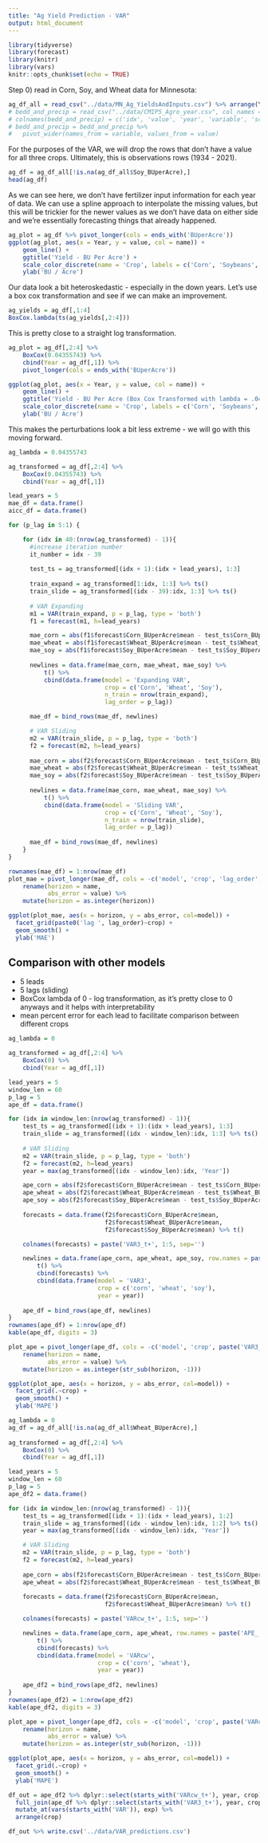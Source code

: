 ```yaml
---
title: "Ag Yield Prediction - VAR"
output: html_document
---
```


```r
library(tidyverse)
library(forecast)
library(knitr)
library(vars)
knitr::opts_chunk$set(echo = TRUE)
```

Step 0) read in Corn, Soy, and Wheat data for Minnesota:

```r
ag_df_all = read_csv("../data/MN_Ag_YieldsAndInputs.csv") %>% arrange(Year)
# bedd_and_precip = read_csv("../data/CMIP5_Agro_year.csv", col_names = FALSE)
# colnames(bedd_and_precip) = c('idx', 'value', 'year', 'variable', 'scenario')
# bedd_and_precip = bedd_and_precip %>%
#   pivot_wider(names_from = variable, values_from = value)

```

For the purposes of the VAR, we will drop the rows that don't have a value for all three crops. Ultimately, this is observations rows (1934 - 2021).

```r
ag_df = ag_df_all[!is.na(ag_df_all$Soy_BUperAcre),]
head(ag_df)
```
As we can see here, we don't have fertilizer input information for each year of data. We can use a spline approach to interpolate the missing values, but this will be trickier for the newer values as we don't have data on either side and we're essentially forecasting things that already happened.

```r
ag_plot = ag_df %>% pivot_longer(cols = ends_with('BUperAcre'))
ggplot(ag_plot, aes(x = Year, y = value, col = name)) + 
    geom_line() +
    ggtitle('Yield - BU Per Acre') +
    scale_color_discrete(name = 'Crop', labels = c('Corn', 'Soybeans', 'Wheat')) + 
    ylab('BU / Acre')
```

Our data look a bit heteroskedastic - especially in the down years. Let's use a box cox transformation and see if we can make an improvement.

```r
ag_yields = ag_df[,1:4]
BoxCox.lambda(ts(ag_yields[,2:4]))
```
This is pretty close to a straight log transformation.

```r
ag_plot = ag_df[,2:4] %>%
    BoxCox(0.04355743) %>%
    cbind(Year = ag_df[,1]) %>%
    pivot_longer(cols = ends_with('BUperAcre'))

ggplot(ag_plot, aes(x = Year, y = value, col = name)) + 
    geom_line() +
    ggtitle('Yield - BU Per Acre (Box Cox Transformed with lambda = .044)') +
    scale_color_discrete(name = 'Crop', labels = c('Corn', 'Soybeans', 'Wheat')) + 
    ylab('BU / Acre')
```

This makes the perturbations look a bit less extreme - we will go with this moving forward. 

```r
ag_lambda = 0.04355743

ag_transformed = ag_df[,2:4] %>%
    BoxCox(0.04355743) %>%
    cbind(Year = ag_df[,1])

lead_years = 5
mae_df = data.frame()
aicc_df = data.frame()

for (p_lag in 5:1) {

    for (idx in 40:(nrow(ag_transformed) - 1)){
      #increase iteration number
      it_number = idx - 39
    
      test_ts = ag_transformed[(idx + 1):(idx + lead_years), 1:3]
      
      train_expand = ag_transformed[1:idx, 1:3] %>% ts()
      train_slide = ag_transformed[(idx - 39):idx, 1:3] %>% ts()
      
      # VAR Expanding
      m1 = VAR(train_expand, p = p_lag, type = 'both')
      f1 = forecast(m1, h=lead_years)

      mae_corn = abs(f1$forecast$Corn_BUperAcre$mean - test_ts$Corn_BUperAcre)
      mae_wheat = abs(f1$forecast$Wheat_BUperAcre$mean - test_ts$Wheat_BUperAcre)
      mae_soy = abs(f1$forecast$Soy_BUperAcre$mean - test_ts$Soy_BUperAcre)
    
      newlines = data.frame(mae_corn, mae_wheat, mae_soy) %>%
          t() %>% 
          cbind(data.frame(model = 'Expanding VAR',
                           crop = c('Corn', 'Wheat', 'Soy'),
                           n_train = nrow(train_expand),
                           lag_order = p_lag))

      mae_df = bind_rows(mae_df, newlines)

      # VAR Sliding
      m2 = VAR(train_slide, p = p_lag, type = 'both')
      f2 = forecast(m2, h=lead_years)
      
      mae_corn = abs(f2$forecast$Corn_BUperAcre$mean - test_ts$Corn_BUperAcre)
      mae_wheat = abs(f2$forecast$Wheat_BUperAcre$mean - test_ts$Wheat_BUperAcre)
      mae_soy = abs(f2$forecast$Soy_BUperAcre$mean - test_ts$Soy_BUperAcre)
    
      newlines = data.frame(mae_corn, mae_wheat, mae_soy) %>%
          t() %>% 
          cbind(data.frame(model = 'Sliding VAR',
                           crop = c('Corn', 'Wheat', 'Soy'),
                           n_train = nrow(train_slide),
                           lag_order = p_lag))
      
      mae_df = bind_rows(mae_df, newlines)
    }    
}

```

```r
rownames(mae_df) = 1:nrow(mae_df)
plot_mae = pivot_longer(mae_df, cols = -c('model', 'crop', 'lag_order', 'n_train')) %>%
    rename(horizon = name,
           abs_error = value) %>% 
    mutate(horizon = as.integer(horizon))
```

```r
ggplot(plot_mae, aes(x = horizon, y = abs_error, col=model)) +
  facet_grid(paste0('lag ', lag_order)~crop) + 
  geom_smooth() + 
  ylab('MAE')
```

## Comparison with other models

- 5 leads 
- 5 lags (sliding)
- BoxCox lambda of 0 - log transformation, as it's pretty close to 0 anyways and it helps with interpretability
- mean percent error for each lead to facilitate comparison between different crops


```r
ag_lambda = 0

ag_transformed = ag_df[,2:4] %>%
    BoxCox(0) %>%
    cbind(Year = ag_df[,1])

lead_years = 5
window_len = 60
p_lag = 5
ape_df = data.frame()

for (idx in window_len:(nrow(ag_transformed) - 1)){
    test_ts = ag_transformed[(idx + 1):(idx + lead_years), 1:3]
    train_slide = ag_transformed[(idx - window_len):idx, 1:3] %>% ts()
  
    # VAR Sliding
    m2 = VAR(train_slide, p = p_lag, type = 'both')
    f2 = forecast(m2, h=lead_years)
    year = max(ag_transformed[(idx - window_len):idx, 'Year'])

    ape_corn = abs(f2$forecast$Corn_BUperAcre$mean - test_ts$Corn_BUperAcre) / test_ts$Corn_BUperAcre
    ape_wheat = abs(f2$forecast$Wheat_BUperAcre$mean - test_ts$Wheat_BUperAcre) / test_ts$Wheat_BUperAcre
    ape_soy = abs(f2$forecast$Soy_BUperAcre$mean - test_ts$Soy_BUperAcre) / test_ts$Soy_BUperAcre
  
    forecasts = data.frame(f2$forecast$Corn_BUperAcre$mean,
                           f2$forecast$Wheat_BUperAcre$mean,
                           f2$forecast$Soy_BUperAcre$mean) %>% t()

    colnames(forecasts) = paste('VAR3_t+', 1:5, sep='')

    newlines = data.frame(ape_corn, ape_wheat, ape_soy, row.names = paste('APE_', 1:5, sep='')) %>%
        t() %>% 
        cbind(forecasts) %>% 
        cbind(data.frame(model = 'VAR3',
                         crop = c('corn', 'wheat', 'soy'),
                         year = year))
    
    ape_df = bind_rows(ape_df, newlines)
}
rownames(ape_df) = 1:nrow(ape_df)
kable(ape_df, digits = 3)
```

```r
plot_ape = pivot_longer(ape_df, cols = -c('model', 'crop', paste('VAR3_t+', 1:5, sep=''))) %>%
    rename(horizon = name,
           abs_error = value) %>% 
    mutate(horizon = as.integer(str_sub(horizon, -1)))

ggplot(plot_ape, aes(x = horizon, y = abs_error, col=model)) +
  facet_grid(.~crop) + 
  geom_smooth() + 
  ylab('MAPE')
```

```r
ag_lambda = 0
ag_df = ag_df_all[!is.na(ag_df_all$Wheat_BUperAcre),]
  
ag_transformed = ag_df[,2:4] %>%
    BoxCox(0) %>%
    cbind(Year = ag_df[,1])

lead_years = 5
window_len = 60
p_lag = 5
ape_df2 = data.frame()

for (idx in window_len:(nrow(ag_transformed) - 1)){
    test_ts = ag_transformed[(idx + 1):(idx + lead_years), 1:2]
    train_slide = ag_transformed[(idx - window_len):idx, 1:2] %>% ts()
    year = max(ag_transformed[(idx - window_len):idx, 'Year'])

    # VAR Sliding
    m2 = VAR(train_slide, p = p_lag, type = 'both')
    f2 = forecast(m2, h=lead_years)
    
    ape_corn = abs(f2$forecast$Corn_BUperAcre$mean - test_ts$Corn_BUperAcre) / test_ts$Corn_BUperAcre
    ape_wheat = abs(f2$forecast$Wheat_BUperAcre$mean - test_ts$Wheat_BUperAcre) / test_ts$Wheat_BUperAcre
    
    forecasts = data.frame(f2$forecast$Corn_BUperAcre$mean,
                           f2$forecast$Wheat_BUperAcre$mean) %>% t()

    colnames(forecasts) = paste('VARcw_t+', 1:5, sep='')

    newlines = data.frame(ape_corn, ape_wheat, row.names = paste('APE_', 1:5, sep='')) %>%
        t() %>% 
        cbind(forecasts) %>% 
        cbind(data.frame(model = 'VARcw',
                         crop = c('corn', 'wheat'),
                         year = year))
    
    ape_df2 = bind_rows(ape_df2, newlines)
}
rownames(ape_df2) = 1:nrow(ape_df2)
kable(ape_df2, digits = 3)
```

```r
plot_ape = pivot_longer(ape_df2, cols = -c('model', 'crop', paste('VARcw_t+', 1:5, sep=''))) %>%
    rename(horizon = name,
           abs_error = value) %>% 
    mutate(horizon = as.integer(str_sub(horizon, -1)))

ggplot(plot_ape, aes(x = horizon, y = abs_error, col=model)) +
  facet_grid(.~crop) + 
  geom_smooth() + 
  ylab('MAPE')
```

```r
df_out = ape_df2 %>% dplyr::select(starts_with('VARcw_t+'), year, crop) %>% 
  full_join(ape_df %>% dplyr::select(starts_with('VAR3_t+'), year, crop)) %>% 
  mutate_at(vars(starts_with('VAR')), exp) %>% 
  arrange(crop)

df_out %>% write.csv('../data/VAR_predictions.csv')
```

